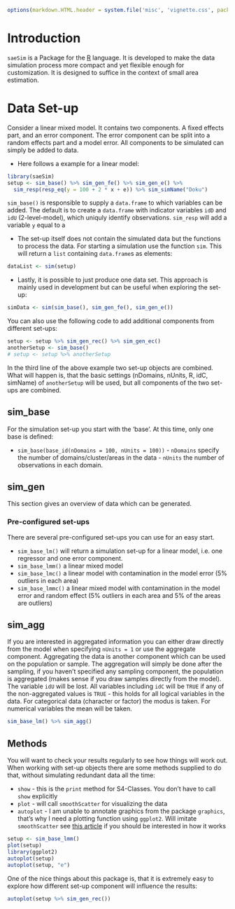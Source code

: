 <!--
%\VignetteEngine{knitr::knitr}
%\VignetteIndexEntry{Introduction}
-->
```r
options(markdown.HTML.header = system.file('misc', 'vignette.css', package='knitr'))
```

# Introduction

`saeSim` is a Package for the [R](http://cran.r-project.org/) language. It is developed to make the data simulation process more compact and yet flexible enough for customization. It is designed to suffice in the context of small area estimation.

# Data Set-up

Consider a linear mixed model. It contains two components. A fixed effects part, and an error component. The error component can be split into a random effects part and a model error. All components to be simulated can simply be added to data. 

- Here follows a example for a linear model:

```r
library(saeSim)
setup <- sim_base() %>% sim_gen_fe() %>% sim_gen_e() %>% 
  sim_resp(resp_eq(y = 100 + 2 * x + e)) %>% sim_simName("Doku")
```

`sim_base()` is responsible to supply a `data.frame` to which variables can be added. The default is to create a `data.frame` with indicator variables `idD` and `idU` (2-level-model), which uniquly identify observations. `sim_resp` will add a variable `y` equal to a 

- The set-up itself does not contain the simulated data but the functions to process the data. For starting a simulation use the function `sim`. This will return a `list` containing `data.frame`s as elements:

```r
dataList <- sim(setup)
```
- Lastly, it is possible to just produce one data set. This approach is mainly used in development but can be useful when exploring the set-up:
```r
simData <- sim(sim_base(), sim_gen_fe(), sim_gen_e())
```

You can also use the following code to add additional components from different set-ups:

```r
setup <- setup %>% sim_gen_rec() %>% sim_gen_ec()
anotherSetup <- sim_base()
# setup <- setup %>% anotherSetup
```

In the third line of the above example two set-up objects are combined. What will happen is, that the basic settings (nDomains, nUnits, R, idC, simName) of `anotherSetup` will be used, but all components of the two set-ups are combined.

## sim_base

For the simulation set-up you start with the 'base'. At this time, only one base is defined:

- `sim_base(base_id(nDomains = 100, nUnits = 100))` - `nDomains` specify the number of domains/cluster/areas in the data - `nUnits` the number of observations in each domain.


## sim_gen

This section gives an overview of data which can be generated.

### Pre-configured set-ups

There are several pre-configured set-ups you can use for an easy start.

- `sim_base_lm()` will return a simulation set-up for a linear model, i.e. one regressor and one error component.
- `sim_base_lmm()` a linear mixed model
- `sim_base_lmc()` a linear model with contamination in the model error (5% outliers in each area)
- `sim_base_lmmc()` a linear mixed model with contamination in the model error and random effect (5% outliers in each area and 5% of the areas are outliers)



## sim_agg

If you are interested in aggregated information you can either draw directly from the model when specifying `nUnits = 1` or use the aggregate component. Aggregating the data is another component which can be used on the population or sample. The aggregation will simply be done after the sampling, if you haven't specified any sampling component, the population is aggregated (makes sense if you draw samples directly from the model). The variable `idU` will be lost. All variables including `idC` will be `TRUE` if any of the non-aggregated values is `TRUE` - this holds for all logical variables in the data. For categorical data (character or factor) the modus is taken. For numerical variables the mean will be taken.

```r
sim_base_lm() %>% sim_agg()
```



## Methods

You will want to check your results regularly to see how things will work out. When working with set-up objects there are some methods supplied to do that, without simulating redundant data all the time:

- `show` - this is the `print` method for S4-Classes. You don't have to call `show` explicitly
- `plot` - will call `smoothScatter` for visualizing the data
- `autoplot` - I am unable to annotate graphics from the package `graphics`, that's why I need a plotting function using `ggplot2`. Will imitate `smoothScatter` see [this article](http://wahani.github.io/PlotNo1/) if you should be interested in how it works

```r
setup <- sim_base_lmm()
plot(setup)
library(ggplot2)
autoplot(setup)
autoplot(setup, "e")
```

One of the nice things about this package is, that it is extremely easy to explore how different set-up component will influence the results:

```r
autoplot(setup %>% sim_gen_rec())
```